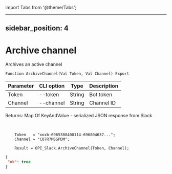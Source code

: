 ﻿import Tabs from '@theme/Tabs';

---
sidebar_position: 4
---

# Archive channel
 Archives an active channel



`Function ArchiveChannel(Val Token, Val Channel) Export`

  | Parameter | CLI option | Type | Description |
  |-|-|-|-|
  | Token | --token | String | Bot token |
  | Channel | --channel | String | Channel ID |

  
  Returns:  Map Of KeyAndValue - serialized JSON response from Slack

<br/>




```bsl title="Code example"
    Token   = "xoxb-6965308400114-696804637...";
    Channel = "C07R7MSSPDM";

    Result = OPI_Slack.ArchiveChannel(Token, Channel);
```
 



```json title="Result"
{
 "ok": true
}
```
